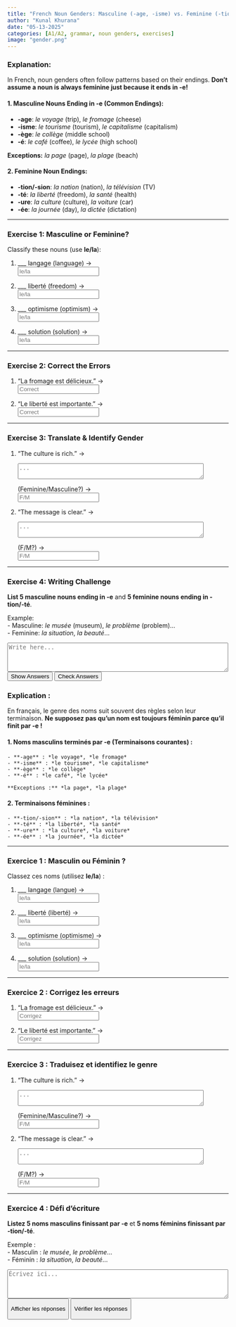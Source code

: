 ```yaml
---
title: "French Noun Genders: Masculine (-age, -isme) vs. Feminine (-tion, -té, -ure)"  
author: "Kunal Khurana"  
date: "05-13-2025"  
categories: [A1/A2, grammar, noun genders, exercises]  
image: "gender.png"  
---
```


::: {.content-visible when-profile="english"}
### Explanation:

In French, noun genders often follow patterns based on their endings. **Don’t assume a noun is always feminine just because it ends in -e!**

#### 1. **Masculine Nouns Ending in -e** (Common Endings):

-   **-age**: *le voyage* (trip), *le fromage* (cheese)\
-   **-isme**: *le tourisme* (tourism), *le capitalisme* (capitalism)\
-   **-ège**: *le collège* (middle school)\
-   **-é**: *le café* (coffee), *le lycée* (high school)

**Exceptions:** *la page* (page), *la plage* (beach)

#### 2. **Feminine Noun Endings**:

-   **-tion/-sion**: *la nation* (nation), *la télévision* (TV)\
-   **-té**: *la liberté* (freedom), *la santé* (health)\
-   **-ure**: *la culture* (culture), *la voiture* (car)\
-   **-ée**: *la journée* (day), *la dictée* (dictation)

------------------------------------------------------------------------

### Exercise 1: Masculine or Feminine?

Classify these nouns (use **le/la**):

1.  \_\_\_ langage (language) →\
    <input type="text" placeholder="le/la" oninput="checkAnswer(this, 'le')">

2.  \_\_\_ liberté (freedom) →\
    <input type="text" placeholder="le/la" oninput="checkAnswer(this, 'la')">

3.  \_\_\_ optimisme (optimism) →\
    <input type="text" placeholder="le/la" oninput="checkAnswer(this, 'le')">

4.  \_\_\_ solution (solution) →\
    <input type="text" placeholder="le/la" oninput="checkAnswer(this, 'la')">

------------------------------------------------------------------------

### Exercise 2: Correct the Errors

1.  "La fromage est délicieux." →\
    <input type="text" placeholder="Correct" oninput="checkAnswer(this, 'Le fromage est délicieux.')">

2.  "Le liberté est importante." →\
    <input type="text" placeholder="Correct" oninput="checkAnswer(this, 'La liberté est importante.')">

------------------------------------------------------------------------

### Exercise 3: Translate & Identify Gender

1.  "The culture is rich." →\

    ```{=html}
    <textarea placeholder="..." rows="2" cols="50" oninput="checkTranslation(this, 'La culture est riche.')"></textarea>
    ```

    (Feminine/Masculine?) →\
    <input type="text" placeholder="F/M" oninput="checkAnswer(this, 'F')">

2.  "The message is clear." →\

    ```{=html}
    <textarea placeholder="..." rows="2" cols="50" oninput="checkTranslation(this, 'Le message est clair.')"></textarea>
    ```

    (F/M?) →\
    <input type="text" placeholder="F/M" oninput="checkAnswer(this, 'M')">

------------------------------------------------------------------------

### Exercise 4: Writing Challenge

**List 5 masculine nouns ending in -e** and **5 feminine nouns ending in -tion/-té**.

Example:\
- Masculine: *le musée* (museum), *le problème* (problem)...\
- Feminine: *la situation*, *la beauté*...


<textarea placeholder="Write here..." rows="4" cols="60"></textarea>

<button onclick="showAnswers()">Show Answers</button>

<button onclick="checkAllAnswers()">Check Answers</button>

<script>  

function showAnswers() {  
    document.querySelectorAll('input[type="text"]').forEach(input => {  
        const correct = input.getAttribute('oninput').match(/'([^']+)'/)[1];  
        input.value = correct;  
        const feedback = input.nextElementSibling;  
        feedback.textContent = "✓ Correct !";  
        feedback.style.color = "green";  
    });  
}  

function checkAllAnswers() {  
    document.querySelectorAll('input[type="text"]').forEach(input => {  
        const correct = input.getAttribute('oninput').match(/'([^']+)'/)[1];  
        checkAnswer(input, correct);  
    });  

    document.querySelectorAll('textarea').forEach(textarea => {  
        const correct = textarea.getAttribute('oninput').match(/'([^']+)'/)[1];  
        checkTranslation(textarea, correct);  
    });  
}  

function checkAnswer(input, correctAnswer) {  
    const feedback = input.nextElementSibling;  
    if (input.value.trim().toLowerCase() === correctAnswer.toLowerCase()) {  
        feedback.textContent = "✓ Correct !";  
        feedback.style.color = "green";  
    } else if (input.value.trim()) {  
        feedback.textContent = "✗ Essayez encore !";  
        feedback.style.color = "red";  
    }  
}  

function checkTranslation(textarea, correctAnswer) {  
    const feedback = textarea.nextElementSibling;  
    if (textarea.value.trim().toLowerCase() === correctAnswer.toLowerCase()) {  
        feedback.textContent = "✓ Correct !";  
        feedback.style.color = "green";  
    } else if (textarea.value.trim()) {  
        feedback.textContent = "✗ Essayez encore !";  
        feedback.style.color = "red";  
    }  
}

</script>

:::

::: {.content-visible when-profile="french"}
### Explication :

En français, le genre des noms suit souvent des règles selon leur terminaison. **Ne supposez pas qu’un nom est toujours féminin parce qu’il finit par -e !**

#### 1. **Noms masculins terminés par -e** (Terminaisons courantes) :

```         
- **-age** : *le voyage*, *le fromage*  
- **-isme** : *le tourisme*, *le capitalisme*  
- **-ège** : *le collège*  
- **-é** : *le café*, *le lycée*  

**Exceptions :** *la page*, *la plage*  
```

#### 2. **Terminaisons féminines** :

```         
- **-tion/-sion** : *la nation*, *la télévision*  
- **-té** : *la liberté*, *la santé*  
- **-ure** : *la culture*, *la voiture*  
- **-ée** : *la journée*, *la dictée*  
```

------------------------------------------------------------------------

### Exercice 1 : Masculin ou Féminin ?

Classez ces noms (utilisez **le/la**) :

1.  \_\_\_ langage (langue) →\
    <input type="text" placeholder="le/la" oninput="checkAnswer(this, 'le')">

2.  \_\_\_ liberté (liberté) →\
    <input type="text" placeholder="le/la" oninput="checkAnswer(this, 'la')">

3.  \_\_\_ optimisme (optimisme) →\
    <input type="text" placeholder="le/la" oninput="checkAnswer(this, 'le')">

4.  \_\_\_ solution (solution) →\
    <input type="text" placeholder="le/la" oninput="checkAnswer(this, 'la')">

------------------------------------------------------------------------

### Exercice 2 : Corrigez les erreurs

1.  "La fromage est délicieux." →\
    <input type="text" placeholder="Corrigez" oninput="checkAnswer(this, 'Le fromage est délicieux.')">

2.  "Le liberté est importante." →\
    <input type="text" placeholder="Corrigez" oninput="checkAnswer(this, 'La liberté est importante.')">

------------------------------------------------------------------------

### Exercice 3 : Traduisez et identifiez le genre

1.  "The culture is rich." →\

    ```{=html}
    <textarea placeholder="..." rows="2" cols="50" oninput="checkTranslation(this, 'La culture est riche.')"></textarea>
    ```

    (Feminine/Masculine?) →\
    <input type="text" placeholder="F/M" oninput="checkAnswer(this, 'F')">

2.  "The message is clear." →\

    ```{=html}
    <textarea placeholder="..." rows="2" cols="50" oninput="checkTranslation(this, 'Le message est clair.')"></textarea>
    ```

    (F/M?) →\
    <input type="text" placeholder="F/M" oninput="checkAnswer(this, 'M')">

------------------------------------------------------------------------

### Exercice 4 : Défi d’écriture

**Listez 5 noms masculins finissant par -e** et **5 noms féminins finissant par -tion/-té**.

Exemple :\
- Masculin : *le musée*, *le problème*...\
- Féminin : *la situation*, *la beauté*...

```{=html}
<textarea placeholder="Écrivez ici..." rows="4" cols="60"></textarea>
```

<button onclick="showAnswers()">

Afficher les réponses

</button>

<button onclick="checkAllAnswers()">

Vérifier les réponses

</button>

```{=html}
<script>  

function showAnswers() {  
    document.querySelectorAll('input[type="text"]').forEach(input => {  
        const correct = input.getAttribute('oninput').match(/'([^']+)'/)[1];  
        input.value = correct;  
        const feedback = input.nextElementSibling;  
        feedback.textContent = "✓ Correct !";  
        feedback.style.color = "green";  
    });  
}  

function checkAllAnswers() {  
    document.querySelectorAll('input[type="text"]').forEach(input => {  
        const correct = input.getAttribute('oninput').match(/'([^']+)'/)[1];  
        checkAnswer(input, correct);  
    });  

    document.querySelectorAll('textarea').forEach(textarea => {  
        const correct = textarea.getAttribute('oninput').match(/'([^']+)'/)[1];  
        checkTranslation(textarea, correct);  
    });  
}  

function checkAnswer(input, correctAnswer) {  
    const feedback = input.nextElementSibling;  
    if (input.value.trim().toLowerCase() === correctAnswer.toLowerCase()) {  
        feedback.textContent = "✓ Correct !";  
        feedback.style.color = "green";  
    } else if (input.value.trim()) {  
        feedback.textContent = "✗ Essayez encore !";  
        feedback.style.color = "red";  
    }  
}  

function checkTranslation(textarea, correctAnswer) {  
    const feedback = textarea.nextElementSibling;  
    if (textarea.value.trim().toLowerCase() === correctAnswer.toLowerCase()) {  
        feedback.textContent = "✓ Correct !";  
        feedback.style.color = "green";  
    } else if (textarea.value.trim()) {  
        feedback.textContent = "✗ Essayez encore !";  
        feedback.style.color = "red";  
    }  
}

</script>
```
:::